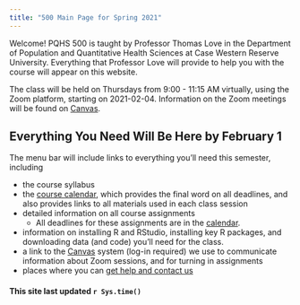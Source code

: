 ```yaml
---
title: "500 Main Page for Spring 2021"
---
```


Welcome! PQHS 500 is taught by Professor Thomas Love in the Department of Population and Quantitative Health Sciences at Case Western Reserve University. Everything that Professor Love will provide to help you with the course will appear on this website.

The class will be held on Thursdays from 9:00 - 11:15 AM virtually, using the Zoom platform, starting on 2021-02-04. Information on the Zoom meetings will be found on [Canvas](https://canvas.case.edu).

## Everything You Need Will Be Here by February 1

The menu bar will include links to everything you'll need this semester, including

- the course syllabus
- the [course calendar](calendar.html), which provides the final word on all deadlines, and also provides links to all materials used in each class session
- detailed information on all course assignments
    - All deadlines for these assignments are in the [calendar](calendar.html).
- information on installing R and RStudio, installing key R packages, and downloading data (and code) you'll need for the class.
- a link to the [Canvas](https://canvas.case.edu/) system (log-in required) we use to communicate information about Zoom sessions, and for turning in assignments
- places where you can [get help and contact us](contact.html)

#### This site last updated `r Sys.time()`

